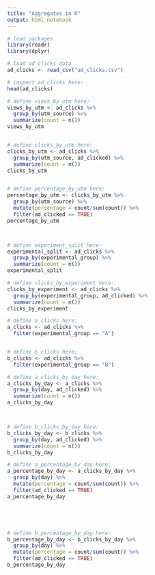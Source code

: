 ```yaml
---
title: "Aggregates in R"
output: html_notebook
---
```


```r
# load packages
library(readr)
library(dplyr)
```

```r
# load ad clicks data
ad_clicks <- read_csv("ad_clicks.csv")
```

```r
# inspect ad_clicks here:
head(ad_clicks)
```

```r
# define views_by_utm here:
views_by_utm <- ad_clicks %>%
  group_by(utm_source) %>%
  summarize(count = n())
views_by_utm  



```

```r
# define clicks_by_utm here:
clicks_by_utm <- ad_clicks %>%
  group_by(utm_source, ad_clicked) %>%
  summarize(count = n())
clicks_by_utm 



```

```r
# define percentage_by_utm here:
percentage_by_utm <- clicks_by_utm %>%
  group_by(utm_source) %>%
  mutate(percentage = count/sum(count)) %>%
  filter(ad_clicked == TRUE)  
percentage_by_utm    




```

```r
# define experiment_split here:
experimental_split <- ad_clicks %>%
  group_by(experimental_group) %>%
  summarize(count = n())
experimental_split


```

```r
# define clicks_by_experiment here:
clicks_by_experiment <- ad_clicks %>%
  group_by(experimental_group, ad_clicked) %>%
  summarize(count = n())
clicks_by_experiment


```

```r
# define a_clicks here:
a_clicks <- ad_clicks %>%
  filter(experimental_group == "A")


# define b_clicks here:
b_clicks <- ad_clicks %>%
  filter(experimental_group == "B")


```

```r
# define a_clicks_by_day here:
a_clicks_by_day <- a_clicks %>%
  group_by(day, ad_clicked) %>%
  summarize(count = n())
a_clicks_by_day



# define b_clicks_by_day here:
b_clicks_by_day <- b_clicks %>%
  group_by(day, ad_clicked) %>%
  summarize(count = n())
b_clicks_by_day


```

```r
# define a_percentage_by_day here:
a_percentage_by_day <- a_clicks_by_day %>%
  group_by(day) %>%
  mutate(percentage = count/sum(count)) %>%
  filter(ad_clicked == TRUE)
a_percentage_by_day





# define b_percentage_by_day here:
b_percentage_by_day <- b_clicks_by_day %>%
  group_by(day) %>%
  mutate(percentage = count/sum(count)) %>%
  filter(ad_clicked == TRUE)
b_percentage_by_day




```